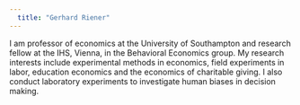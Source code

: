 ```yaml
---
  title: "Gerhard Riener"
---
```


I am professor of economics at the University of Southampton and research fellow at the IHS, Vienna, in the Behavioral Economics group. My research interests include experimental methods in economics, field experiments in labor, education economics and the economics of charitable giving. I also conduct laboratory experiments to investigate human biases in decision making.


[Mastodon verification](https://econtwitter.net/@gerhardriener){rel="me" style="display: none;"}
